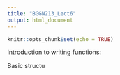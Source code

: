 ```yaml
---
title: "BGGN213_Lect6"
output: html_document
---
```


```r
knitr::opts_chunk$set(echo = TRUE)
```

Introduction to writing functions:

Basic structu
```r

```

